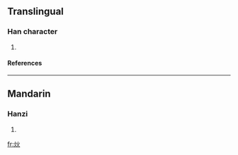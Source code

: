==Translingual==
===Han character===
{{Han char|rn=86|rad=火|as=04|sn=8|four=|canj=火火 (FF), X火火 (XFF)}}
# {{defn|Han|sort=火04}}
====References====
{{Han ref|kx=0667.140|dkj=18911|dj=1076.220|hdz=32193.050|uh=708F|ud=28815}}

----
==Mandarin==
===Hanzi===
{{cmn-hanzi|pin=[[gěng]] (geng3), [[kài]] (kai4), [[quē]] (que1), [[xuè]] (xue4)|wg=keng<sup>3</sup>, k'ai<sup>4</sup>, ch'üeh<sup>1</sup>, hsüeh<sup>4</sup>}}
# {{defn|Mandarin}}

[[fr:炏]]